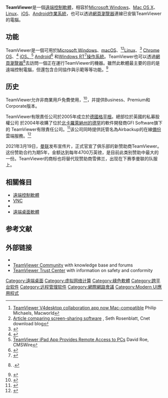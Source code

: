 {{Expand language|1=en|time=2021-08-24T14:36:43+00:00}}
{{noteTA
|G1=IT
|1=zh-tw:透過;zh-cn:通过;
|2=zh-cn:连接;zh-tw:連線;
}}
{{Infobox software
|name = TeamViewer
|logo =File:TeamViewer_logo.svg
|developer = TeamViewer Germany [[有限責任公司_(德國)|GmbH]]
|latest_release_version = [[Android|Android]]<br>
{{LSR|
 article = TeamViewer
|latest_release_version = 15.25.43
|latest_release_date = {{release date and age|2021|12|14}}
}}

[[iOS|iOS]]<br>
{{LSR|
 article = TeamViewer
|latest_release_version = 15.25.1 
|latest_release_date = {{release date and age|2021|12|16}}
}}

[[Linux|Linux]]<br>
{{LSR|
 article = TeamViewer
|latest_release_version = 15.25.5
|latest_release_date = {{release date and age|2021|12|14}}
}}

[[Mac_OS_X|Mac OS X]]<br>
{{LSR|
 article = TeamViewer
|latest_release_version = 15.25.5
|latest_release_date = {{release date and age|2021|12|14}}
}}

[[Microsoft_Windows|Windows]]<br>
{{LSR|
 article = TeamViewer
|latest_release_version = 15.25.8 
|latest_release_date = {{release date and age|2021|12|20}}
}}

|latest_release_date = 
|latest_preview_version =
|latest_preview_date =
|operating_system = [[Android|Android]]、[[iOS|iOS]]、[[Linux|Linux]]、[[OS_X|OS X]]、[[Microsoft_Windows|Windows]]、[[Windows_RT|Windows RT]]
|genre = [[遠端控制軟體|遠端控制軟體]]
|language = 多國語系
|license = [[私有軟體|私有軟體]]，家用免費
|website = {{URL|https://www.teamviewer.com}}
}}

'''TeamViewer'''是一個[[遠端控制軟體|遠端控制軟體]]，相容於[[Microsoft_Windows|Microsoft Windows]]、[[Mac_OS_X|Mac OS X]]、[[Linux|Linux]]、[[iOS|iOS]]、[[Android|Android]][[作業系統|作業系統]]，也可以透過[[網頁瀏覽器|網頁瀏覽器]]連線已安裝TeamViewer的電腦。

== 功能 ==
TeamViewer是一個可用於[[Microsoft_Windows|Microsoft Windows]]、[[macOS|macOS]]、<ref>[http://www.macworld.com/article/138757/2009/02/teamviewer.html TeamViewer V4desktop collaboration app now Mac-compatible] {{Wayback|url=http://www.macworld.com/article/138757/2009/02/teamviewer.html |date=20110611050305 }} Philip Michaels, Macworld</ref><ref>[http://download.cnet.com/8301-2007_4-10252301-12.html Article comparing screen-sharing software] {{Wayback|url=http://download.cnet.com/8301-2007_4-10252301-12.html |date=20121007093246 }}, Seth Rosenblatt, Cnet download blog</ref>[[Linux|Linux]]、<ref>{{cite web |url=http://support.teamviewer.com/index.php?_m=knowledgebase&group=news&_a=viewarticle&kbarticleid=203 |title=TeamViewer 5 for Linux released |publisher=Support.teamviewer.com |date=2010-04-15 |accessdate=2010-11-24 |archive-date=2010-07-13 |archive-url=https://web.archive.org/web/20100713145342/http://support.teamviewer.com/index.php?_m=knowledgebase&group=news&_a=viewarticle&kbarticleid=203 |dead-url=yes }}</ref> [[Chrome_OS|Chrome OS]]、<ref>{{Cite web|title = TeamViewer for Chromebooks - Work Better On-the-go|url = https://blog.teamviewer.com/teamviewer-for-chromebooks/|website = TeamViewer Blog|access-date = 2016-01-13|archive-url = https://web.archive.org/web/20160211070044/https://blog.teamviewer.com/teamviewer-for-chromebooks/|archive-date = 2016-02-11|dead-url = yes}}</ref> [[iOS_(Apple)|iOS、]]<ref>[http://www.cmswire.com/cms/enterprise-20/teamviewer-ipad-app-provides-remote-access-to-pcs-008052.php TeamViewer iPad App Provides Remote Access to PCs] {{Wayback|url=http://www.cmswire.com/cms/enterprise-20/teamviewer-ipad-app-provides-remote-access-to-pcs-008052.php |date=20110206193601 }} David Roe, CMSWire</ref> [[Android|Android]]<ref>{{cite web |url=http://support.teamviewer.com/index.php?_m=knowledgebase&_a=viewarticle&kbarticleid=254 |title=App (Beta) for Android released |publisher=TeamViewer |date=2010-11-24 |accessdate=2010-11-25 |archive-date=2010-12-10 |archive-url=https://web.archive.org/web/20101210021115/http://support.teamviewer.com/index.php?_m=knowledgebase&group=news&_a=viewarticle&kbarticleid=254 |dead-url=yes }}</ref> 和[[Windows_RT|Windows RT]]<ref>{{cite web |url=http://www.teamviewer.com/en/press/20121029.aspx |title=TeamViewer Touch App for Windows 8 released |publisher=Teamviewer |date=2012-10-29 |accessdate=2012-12-10 |archive-date=2015-09-01 |archive-url=https://web.archive.org/web/20150901195906/https://www.teamviewer.com/en/press/20121029.aspx |dead-url=yes }}</ref>[[操作系統|操作系統]]。TeamViewer也可以透過[[網頁瀏覽器|網頁瀏覽器]]<ref>{{Citation|last=Spick|first=Geoff|title=Teamviewer 4.1|url=http://www.cmswire.com/cms/enterprise-20/teamviewer-adds-instant-messaging-to-online-collaboration-solution-004498.php|type=article|chapter=Join the crowd|publisher=CMS Wire|accessdate=2018-04-03|archive-date=2011-04-13|archive-url=https://web.archive.org/web/20110413015057/http://www.cmswire.com/cms/enterprise-20/teamviewer-adds-instant-messaging-to-online-collaboration-solution-004498.php|dead-url=no}}.</ref>去訪問一個正在運行TeamViewer的機器。雖然此軟體最主要的目的是遠端控制電腦，但還包含合同協作與示範等等功能。<ref>{{cite web|url=http://www.downloadsquad.com/2009/04/29/teamviewer-improves-speed-messaging-presentation-in-v4-1/|title=Engadget|work=Engadget|accessdate=3 May 2016|deadurl=yes|archiveurl=https://archive.is/20120731012755/http://www.downloadsquad.com/2009/04/29/teamviewer-improves-speed-messaging-presentation-in-v4-1/|archivedate=2012年7月31日}}</ref>

== 历史 ==
TeamViewer允许非商業用戶免費使用，<ref>{{cite web|url=http://www.teamviewer.com/en/products/remotecontrol.aspx|title=TeamViewer Use Case – Remote Support|publisher=|accessdate=3 May 2016|archive-date=2015-09-05|archive-url=https://web.archive.org/web/20150905185046/https://www.teamviewer.com/en/products/remotecontrol.aspx|dead-url=no}}</ref>，并提供Business、Premium和Corporate版本。

TeamViewer有限責任公司於2005年成立於[[德國|德國]][[格平根|格平根]]。總部位於英國的私募股權公司 {{Link-en|Permira|Permira}} 於2004年收購了位於[[德罕_(北卡羅來納州)|北卡羅萊納州的德罕]]的軟件開發商GFI Software旗下的 TeamViewer有限責任公司。<ref>{{cite web | url= http://www.permira.com/site/news/4288.pdf | title= Permira funds to acquire leading software firm TeamViewer from GFI Software | format= [[PDF|PDF]] | publisher= Permira | date=  | accessdate= 2015-07-02 | deadurl= yes | archiveurl= https://web.archive.org/web/20140521125930/http://www.permira.com/site/news/4288.pdf | archivedate= 2014-05-21 | df=  }}</ref>该公司同時提供託管名為Airbackup的在線[[備份|備份]]雲端服務。<ref>{{cite web|last=Parrish|first=Kevin|title=TeamViewer Intros Airbackup: Cloud Backup for SMBs|url=http://www.tomsitpro.com/articles/teamviewer-airbackup-storage-cloud-backup,1-1836.html|publisher=Tom's IT Pro|accessdate=6 May 2014|archive-url=https://web.archive.org/web/20180126012907/http://www.tomsitpro.com/articles/teamviewer-airbackup-storage-cloud-backup,1-1836.html|archive-date=2018-01-26|dead-url=yes}}</ref>

2021年3月19日，[[曼联|曼联]]发布宣传片，正式官宣了俱乐部的新赞助商TeamViewer。这份赞助合约为期5年，金额达到每年4700万英镑，是目前此类别赞助中最大的一份。TeamViewer的商标也将替代现赞助商雪佛兰，出现在下赛季曼联的队服上。

== 相關條目 ==
* [[遠端控制軟體|遠端控制軟體]]
* [[VNC|VNC]]
* {{link-en|遠端桌面軟體比較|Comparison of remote desktop software}}
* [[遠端桌面軟體|遠端桌面軟體]]

==参考文献==
{{Reflist|30em}}

== 外部链接 ==
* {{Official website|https://www.teamviewer.com/}}
* [https://community.teamviewer.com/German/ TeamViewer Community] {{Wayback|url=https://community.teamviewer.com/German/ |date=20210128095745 }} with knowledge base and forums
* [https://www.teamviewer.com/de/trust-center/sicherheit/ TeamViewer Trust Center] {{Wayback|url=https://www.teamviewer.com/de/trust-center/sicherheit/ |date=20210312103504 }} with information on safety and conformity

[[Category:遠端桌面|Category:遠端桌面]]
[[Category:虚拟网络计算|Category:虚拟网络计算]]
[[Category:綠色軟體|Category:綠色軟體]]
[[Category:跨平台软件|Category:跨平台软件]]
[[Category:远程管理软件|Category:远程管理软件]]
[[Category:網際網路會議|Category:網際網路會議]]
[[Category:Modern_UI應用程式|Category:Modern UI應用程式]]
